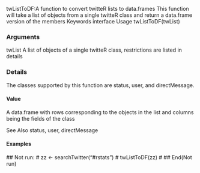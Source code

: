 
 
twListToDF:A function to convert twitteR lists to data.frames 
This function will take a list of objects from a single twitteR class and return a data.frame version of the members 
Keywords
interface 
Usage
twListToDF(twList)

### Arguments
twList
A list of objects of a single twitteR class, restrictions are listed in details

### Details
The classes supported by this function are status, user, and directMessage. 

#### Value

A data.frame with rows corresponding to the objects in the list and columns being the fields of the class 

See Also
status, user, directMessage 

#### Examples
  ## Not run: 
#     zz <- searchTwitter("#rstats")
#     twListToDF(zz)
#   ## End(Not run)

